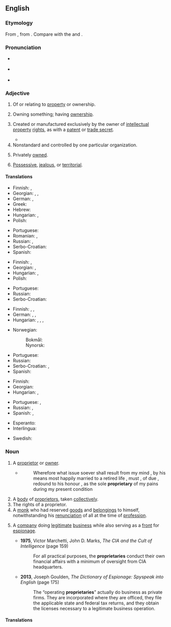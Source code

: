 ==English==

===Etymology===
From {{der|en|fr|propriétaire}}, from {{der|en|la|proprietarius}}. Compare with the {{cog|la|proprietas||property}} and {{m|la|proprius||ownership}}.

===Pronunciation===
* {{a|UK}} {{IPA|en|/pɹəˈpɹaɪ.ə.tə.ɹi/|/pɹəˈpɹaɪ.ə.tɹi/}}
* {{a|US}} {{IPA|en|/pɹəˈpɹaɪ.ə.tɛ.ɹi/}}
* {{audio|en|En-us-proprietary.ogg|Audio (US)}}

===Adjective===
{{en-adj}}

# Of or relating to [[property]] or ownership.
#: {{ux|en|'''proprietary''' rights}}
# Owning something; having [[ownership]].
#: {{ux|en|the '''proprietary''' class}}
# Created or manufactured exclusively by the owner of [[intellectual property]] [[right]]s, as with a [[patent]] or [[trade secret]].
#: {{ux|en|The continuous profitability of the company is based on its many '''proprietary''' products.}}
#* {{quote-book|en|author=Michael Craig Budden|title=Protecting Trade Secrets under the Uniform Trade Secrets Act: Practical Advice for Executives|location=Westport, Conn.|publisher=[[w:Greenwood Publishing Group|Quorum Books]]|year=1996|page=20|isbn=978-1-56720-016-4|passage=It was reported that the recipes for the secret sauce and grinder sandwiches were '''proprietary''', known only to the current president of the corporation and the former owner of the restaurant.}}
# Nonstandard and controlled by one particular organization.
#: {{ux|en|a '''proprietary''' extension to the [[HTML]] standard for Web page structure}}
# Privately [[owned]].
#: {{ux|en|a '''proprietary''' lake; a '''proprietary''' chapel}}
# {{lb|en|of a|person}} [[possessive|Possessive]], [[jealous]], or [[territorial]].

====Translations====
{{trans-top|relating to property or ownership}}
* Finnish: {{t+|fi|oma}}, {{t|fi|[[omistus]]-}}
* Georgian: {{t|ka|მესაკუთრული}}, {{t|ka|მესაკუთრეობრივი}}, {{t|ka|პროპრიეტარული}}
* German: {{t|de|Eigentums-}}, {{t|de|Eigentümer-}}
* Greek: {{t+|el|ιδιοκτησιακός}}
* Hebrew: {{t|he|קִנְיָנִי}}
* Hungarian: {{t|hu|tulajdonjogi}}, {{t|hu|tulajdoni}}
* Polish: {{t|pl|własnościowy}}
{{trans-mid}}
* Portuguese: {{t+|pt|proprietário}}
* Romanian: {{t+|ro|proprietar}}, {{t|ro|de proprietate}}
* Russian: {{t+|ru|со́бственнический}}, {{t+|ru|проприета́рный}}
* Serbo-Croatian: {{t+|sh|vlasnički}}
* Spanish: {{t|es|[[de]] [[propiedad]]}}
{{trans-bottom}}

{{trans-top|of or relating to the quality of being an owner}}
* Finnish: {{t+|fi|omistava}}, {{t|fi|[[omistaja]]-}}
* Georgian: {{t|ka|დაპატენტებული}}, {{t|ka|პატენტიანი}}
* Hungarian: {{t|hu|tulajdonosi}}, {{t+|hu|vagyonos}}
* Polish: {{t|pl|własnościowy}}
{{trans-mid}}
* Portuguese: {{t+|pt|proprietário}}
* Russian: {{t+|ru|патенто́ванный}} {{qualifier|patent}}
* Serbo-Croatian: {{t+|sh|vlasnički}}
{{trans-bottom}}

{{trans-top|created or manufactured exclusively by the IPR owner}}
* Finnish: {{t+|fi|alkuperäinen}}, {{t|fi|alkuperäis-}}, {{t|fi|omisteinen}}
* German: {{t+|de|proprietär}}, {{l|de|urheberrechtlich}} {{t+|de|geschützt}}, {{t+|de|geschützt}}
* Hungarian: {{t|hu|szabadalmazott}}, {{t|hu|szabadalmaztatott}}, {{t+|hu|bejegyzett}}, {{t+|hu|védett}}
{{trans-mid}}
* Norwegian:
*: Bokmål: {{t+|nb|proprietær}}
*: Nynorsk: {{t|nn|proprietær}}
* Portuguese: {{t+|pt|proprietário}}
* Russian: {{t+|ru|проприета́рный}}
* Serbo-Croatian: {{t+|sh|originalan}}, {{t|sh|licenciran}}
* Spanish: {{t|es|privativo|m}}
{{trans-bottom}}

{{trans-top|privately owned}}
* Finnish: {{t|fi|yksityisomisteinen}}
* Georgian: {{t|ka|კერძო}}
* Hungarian: {{t+|hu|magán|alt=magán-}}, {{t|hu|magántulajdonú}}
{{trans-mid}}
* Portuguese: {{t+|pt|privado}}, {{t+|pt|particular}}
* Russian: {{t+|ru|ча́стный}}, {{t+|ru|прива́тный}}
* Spanish: {{t+|es|privado}}, {{t+|es|particular}}
{{trans-bottom}}

{{checktrans-top}}
* Esperanto: {{t-check|eo|propraĵa}}
* Interlingua: {{t-check|ia|proprietari}}
{{trans-mid}}
* Swedish: {{t-check|sv|proprietär}}
{{trans-bottom}}

===Noun===
{{en-noun}}

# A [[proprietor]] or [[owner]].
#* {{RQ:Fuller Wounded}}
#*:Wherefore what issue soever shall result from my mind , by his means most happily married to a retired life , must , of due , redound to his honour , as the sole '''proprietary''' of my pains during my present condition
# A [[body]] of [[proprietor]]s, taken [[collectively]].
# The rights of a proprietor.
# A [[monk]] who had reserved [[goods]] and [[belongings]] to himself, notwithstanding his [[renunciation]] of all at the time of [[profession]].
# {{lb|en|espionage}} A [[company]] doing [[legitimate]] [[business]] while also serving as a [[front]] for [[espionage]].
#* '''1975''', Victor Marchetti, ‎John D. Marks, ''The CIA and the Cult of Intelligence'' (page 159)
#*: For all practical purposes, the '''proprietaries''' conduct their own financial affairs with a minimum of oversight from CIA headquarters.
#* '''2013''', Joseph Goulden, ''The Dictionary of Espionage: Spyspeak into English'' (page 175)
#*: The “operating '''proprietaries'''” actually do business as private firms. They are incorporated where they are officed, they file the applicable state and federal tax returns, and they obtain the licenses necessary to a legitimate business operation.

====Translations====
{{trans-see|a proprietor or owner|proprietor|owner}}